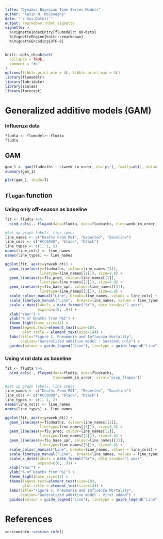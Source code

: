 ```yaml
---
title: "Dynamic Bayesian Time Series Models"
author: "Kevin W. McConeghy"
date: "`r Sys.Date()`"
output: rmarkdown::html_vignette
vignette: >
  %\VignetteIndexEntry{flumodelr: 08-bsts}
  %\VignetteEngine{knitr::rmarkdown}
  %\VignetteEncoding{UTF-8}
---
```

```r
knitr::opts_chunk$set(
  collapse = TRUE,
  comment = "#>"
)
options(tibble.print_min = 4L, tibble.print_max = 4L)
library(flumodelr)
library(lubridate)
library(scales)
library(forecast)
```

# Generalized additive models (GAM)  

### Influenza data  
```r
fludta <- flumodelr::fludta
fludta
```

## GAM  
```r
gam_1 <- gam(fludeaths ~ s(week_in_order, bs='ps'), family=nb(), data=test)
summary(gam_1)
```

```r
plot(gam_1, shade=T)
```

## `flugam` function  

### Using only off-season as baseline  

```r
fit <- fludta %>%
  bind_cols(., flugam(data=fludta, outc=fludeaths, time=week_in_order, season=epi))
```

```r
#Set up graph labels, line specs
line_names <- c("Deaths From P&I", "Expected", "Baseline")
line_cols <- c("#CC0000", "black", "black")
line_types <- c(1, 1, 2)
names(line_cols) <- line_names
names(line_types) <- line_names

ggplot(fit, aes(x=yrweek_dt)) + 
  geom_line(aes(y=fludeaths, colour=line_names[[1]], 
                linetype=line_names[[1]]), size=0.8) +
  geom_line(aes(y=flu_pred, colour=line_names[[2]], 
                linetype=line_names[[2]]), size=0.8) +
  geom_line(aes(y=flu_base_upr, colour=line_names[[3]], 
                linetype=line_names[[3]]), size=0.8) +
  scale_colour_manual("Line", breaks=line_names, values = line_cols) +
  scale_linetype_manual("Line",  breaks=line_names, values = line_types) +
  scale_x_date(labels = date_format("%Y"), date_breaks="1 year",
               expand=c(0, .9)) + 
  xlab("Year") + 
  ylab("% of Deaths from P&I") + 
  theme_light(base_size=14) +
  theme(legend.text=element_text(size=10), 
        plot.title = element_text(size=14)) +
  labs(title="Figure 1. Pneumonia and Influenza Mortality",
       caption="Generalized additive model - Seasonal only") +
  guides(colour = guide_legend("Line"), linetype = guide_legend("Line"))

```

### Using viral data as baseline  
```r
fit <- fludta %>%
  bind_cols(., flugam(data=fludta, outc=fludeaths, 
                      time=week_in_order, viral='prop_flupos'))
```

```r
#Set up graph labels, line specs
line_names <- c("Deaths From P&I", "Expected", "Baseline")
line_cols <- c("#CC0000", "black", "black")
line_types <- c(1, 1, 2)
names(line_cols) <- line_names
names(line_types) <- line_names

ggplot(fit, aes(x=yrweek_dt)) + 
  geom_line(aes(y=fludeaths, colour=line_names[[1]], 
                linetype=line_names[[1]]), size=0.8) +
  geom_line(aes(y=flu_pred, colour=line_names[[2]], 
                linetype=line_names[[2]]), size=0.8) +
  geom_line(aes(y=flu_base_upr, colour=line_names[[3]], 
                linetype=line_names[[3]]), size=0.8) +
  scale_colour_manual("Line", breaks=line_names, values = line_cols) +
  scale_linetype_manual("Line",  breaks=line_names, values = line_types) +
  scale_x_date(labels = date_format("%Y"), date_breaks="1 year",
               expand=c(0, .9)) + 
  xlab("Year") + 
  ylab("% of Deaths from P&I") + 
  theme_light(base_size=14) +
  theme(legend.text=element_text(size=10), 
        plot.title = element_text(size=14)) +
  labs(title="Figure 2. Pneumonia and Influenza Mortality",
       caption="Generalized additive model - Viral added") +
  guides(colour = guide_legend("Line"), linetype = guide_legend("Line"))

```

# References  

```r
sessioninfo::session_info()
```

